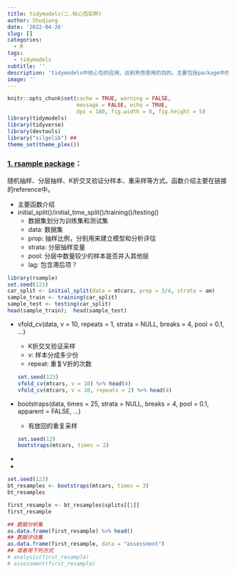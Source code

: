 ```yaml
---
title: tidymodels(二.核心包实例)
author: Shuqiang
date: '2022-04-26'
slug: []
categories:
  - R
tags:
  - tidymodels
subtitle: ''
description: 'tidymodels中核心包的应用，达到熟悉使用的目的。主要包括package中的函数、参数介绍及应用'
image: ''
---
```

```r
knitr::opts_chunk$set(cache = TRUE, warning = FALSE,
                      message = FALSE, echo = TRUE, 
                      dpi = 180, fig.width = 8, fig.height = 5)
library(tidymodels)
library(tidyverse)
library(devtools)
library("silgelib") ## 
theme_set(theme_plex())
```

### [**1. rsample package**](https://rsample.tidymodels.org/reference/index.html)：
  随机抽样、分层抽样、K折交叉验证分样本、重采样等方式。函数介绍主要在链接的reference中。
  
  - 主要函数介绍
  - initial_split()/initial_time_split()/training()/testing()
    - 数据集划分为训练集和测试集
    - data: 数据集
    - prop: 抽样比例，分别用来建立模型和分析评估
    - strata: 分层抽样变量
    - pool: 分层中数量较少的样本是否并入其他层
    - lag: 包含滞后项？
    
```r
library(rsample)
set.seed(123)
car_split <- initial_split(data = mtcars, prop = 3/4, strata = am)
sample_train <- training(car_split)
sample_test <- testing(car_split)
head(sample_train);  head(sample_test)
```
    
  - vfold_cv(data, v = 10, repeats = 1, strata = NULL, breaks = 4, pool = 0.1, ...)
    - K折交叉验证采样
    - v: 样本分成多少份
    - repeat: 重复V折的次数
```r
set.seed(123)
vfold_cv(mtcars, v = 10) %>% head(4)
vfold_cv(mtcars, v = 10, repeats = 2) %>% head(4)
```
  - bootstraps(data, times = 25, strata = NULL, breaks = 4, pool = 0.1, apparent = FALSE, ...)
  
    - 有放回的重复采样
```r
set.seed(12)
bootstraps(mtcars, times = 2)
```
  - 
  - 


```r
set.seed(123)
bt_resamples <- bootstraps(mtcars, times = 3)
bt_resamples
```

```r
first_resample <- bt_resamples$splits[[1]]
first_resample
```

```r
## 数据分析集
as.data.frame(first_resample) %>% head()
## 数据评估集
as.data.frame(first_resample, data = "assessment")
## 或者用下列方式
# analysis(first_resample)
# assessment(first_resample)
```

